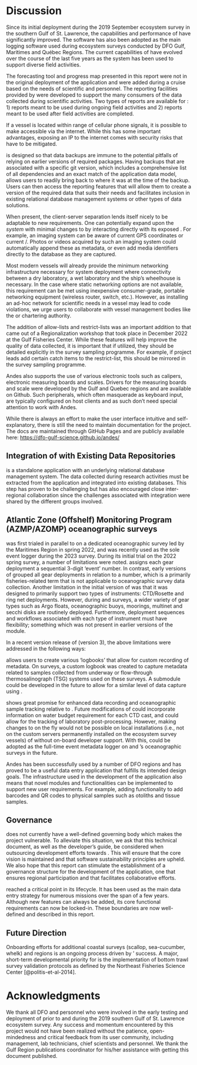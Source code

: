 # Discussion

Since its initial deployment during the 2019 September ecosystem survey in the southern Gulf of St. Lawrence, the capabilities and performance of \gls{andes} have significantly improved.
The software has also been adopted as the main logging software used during ecosystem surveys conducted by DFO Gulf, Maritimes and Québec Regions.
The current capabilities of \gls{andes} have evolved over the course of the last five years as the system has been used to support diverse field activities.

The forecasting tool and progress map presented in this report were not in the original deployment of the application and were added during a cruise based on the needs of scientific and \gls{CCG} personnel.
The reporting facilities provided by \gls{andes} were developed to support the many consumers of the data collected during scientific activities.
Two types of reports are available for \gls{andes}: 1) reports meant to be used during ongoing field activities and 2) reports meant to be used after field activities are completed.

If a vessel is located within range of cellular phone signals, it is possible to make \gls{andes} accessible via the internet.
While this has some important advantages, exposing an IP to the internet comes with security risks that have to be mitigated.

\gls{andes} is designed so that data backups are immune to the potential pitfalls of relying on earlier versions of required packages.
Having backups that are associated with a specific git version, which includes a comprehensive list of all dependencies and an exact match of the application data model, allows users to readily bring back \gls{andes} to where it was at the time of the backup.
Users can then access the reporting features that will allow them to create a version of the required data that suits their needs and facilitates inclusion in existing relational database management systems or other types of data solutions.

When present, the client-server separation lends itself nicely to be adaptable to new requirements.
One can potentially expand upon the *system* with minimal changes to \gls{andes} by interacting directly with its exposed \gls{REST-API}.
For example, an imaging system can be aware of current GPS coordinates or current \gls{Set}/\gls{Station}.
Photos or videos acquired by such an imaging system could automatically append these as metadata, or even add media identifiers directly to the database as they are captured.

Most modern vessels will already provide the minimum networking infrastructure necessary for system deployment where connectivity between a dry laboratory, a wet laboratory and the ship's wheelhouse is necessary.
In the case where static networking options are not available, this requirement can be met using inexpensive consumer-grade, portable networking equipment (wireless router, switch, etc.).
However, as installing an ad-hoc network for scientific needs in a vessel may lead to code violations, we urge \gls{andes} users to collaborate with vessel management bodies like the \gls{CCG} or chartering authority.

The addition of allow-lists and restrict-lists was an important addition to \gls{andes} that came out of a Regionalization workshop that took place in December 2022 at the Gulf Fisheries Center.
While these features will help improve the quality of data collected, it is important that if utilized, they should be detailed explicitly in the survey sampling programme.
For example, if project leads add certain catch items to the restrict-list, this should be mirrored in the survey sampling programme.

Andes also supports the use of various electronic tools such as calipers, electronic measuring boards and scales.
Drivers for the measuring boards and scale were developed by the Gulf and Quebec regions and are available on Github.
Such peripherals, which often masquerade as keyboard input, are typically configured on host clients and as such don't need special attention to work with Andes.

While there is always an effort to make the user interface intuitive and self-explanatory, there is still the need to maintain documentation for the project.
The \gls{andes} docs are maintained through GitHub Pages and are publicly available here: [https://dfo-gulf-science.github.io/andes/](https://dfo-gulf-science.github.io/andes/)

## Integration of \gls{andes} with Existing Data Repositories

\gls{andes} is a standalone application with an underlying relational database management system.
The data collected during research activities must be extracted from the application and integrated into existing databases.
This step has proven to be challenging but has also encouraged close inter-regional collaboration since the challenges associated with integration were shared by the different groups involved.

## Atlantic Zone (Offshelf) Monitoring Program (AZMP/AZOMP) oceanographic surveys

\gls{andes} was first trialed in parallel to \gls{elog} on a dedicated oceanographic survey led by the Maritimes Region \gls{azmp} in spring 2022, and was recently used as the sole event logger during the 2023 \gls{azomp} survey.
During its initial trial on the 2022 spring \gls{azmp} survey, a number of limitations were noted.
\gls{elog} assigns each gear deployment a sequential 3-digit 'event' number.
In contrast, early versions of \gls{andes} grouped all gear deployments in relation to a \gls{Set} number, which is a primarily fisheries-related term that is not applicable to oceanographic survey data collection.
Another limitation in the initial version of \gls{andes} was that it was designed to primarily support two types of instruments: CTD/Rosette and ring net deployments.
However, during \gls{azmp} and \gls{azomp} surveys, a wider variety of gear types such as Argo floats, oceanographic buoys, moorings, multinet and secchi disks are routinely deployed.
Furthermore, deployment sequences and workflows associated with each type of instrument must have flexibility; something which was not present in earlier versions of the module.

In a recent version release of \gls{andes} (version 3), the above limitations were addressed in the following ways:
\begin{description}

\item[Autonomy]{
The Oceanography module can now be used in complete independence of the Ecosystem Survey module.
A mission can be configured to be in "oceanography mode" which, in effect, strips away any aspects of the Ecosystem Survey module from the end-user's experience.}

\item[Terminology]{Activities carried out at a given station are no longer grouped under a "set number" but instead under an entity called an "oceanographic sample".
Also, the module refers to the deployments of instruments as "events" in order to be consistent with the terminology used in the \gls{elog}}

\item[Customization]{Users can decide what types of observations are collected at both the sample and event levels.
Additionally, within the mission configuration, users can specify which observations and action types are should be collected for different instrument types.
Observation types, instrument types and action types are now completely defined by the user.
Due to these changes, the flow of data collection for each instrument type can now be customized and managed independently.
(see Figure \ref{fig:screenshot-oceanography-instrument-type-configuration})}

\item[Flexibility]{The order of events within an oceanographic sample can be shifted in a quick and convenient manner.}

\end{description}

\gls{elog} allows users to create various 'logbooks' that allow for custom recording of metadata.
On \gls{azmp} surveys, a custom \gls{elog} logbook was created to capture metadata related to samples collected from underway or flow-through thermosalinograph (TSG) systems used on these surveys.
A submodule could be developed in the future to allow for a similar level of data capture using \gls{andes}.

\gls{andes} shows great promise for enhanced data recording and oceanographic sample tracking relative to \gls{elog}.
Future modifications of \gls{andes} could incorporate information on water budget requirement for each CTD cast, and could allow for the tracking of laboratory post-processing.
However, making changes to \gls{andes} on the fly would not be possible on local installations (i.e., not on the custom servers permanently installed on the ecosystem survey vessels) of \gls{andes} without on-board developer support.
With this, \gls{andes} could be adopted as the full-time event metadata logger on \gls{azmp} and \gls{azomp}'s oceanographic surveys in the future.

Andes has been successfully used by a number of DFO regions and has proved to be a useful data entry application that fulfills its intended design goals.
The infrastructure used in the development of the application also means that novel modules and functionalities can be implemented to support new user requirements.
For example, adding functionality to add barcodes and QR codes to physical samples such as otoliths and tissue samples.

<!-- , or the addition of imaging capabilities to link digital images to specimens would be possible.
-->

## Governance

\gls{andes} does not currently have a well-defined governing body which makes the project vulnerable.
To alleviate this situation, we ask that this technical document, as well as the developer's guide, be considered when outsourcing development efforts towards \gls{andes}.
This will ensure that the core vision is maintained and that software sustainability principles are upheld.
We also hope that this report can stimulate the establishment of a governance structure for the development of the application, one that ensures regional participation and that facilitates collaborative efforts.

<!-- it has boundaries -->
\gls{andes} reached a critical point in its lifecycle.
It has been used as the main data entry strategy for numerous missions over the span of a few years.
Although new features can always be added, its core functional requirements can now be locked-in.
These boundaries are now well-defined and described in this report.

## Future Direction

Onboarding efforts for additional coastal surveys (scallop, sea-cucumber, whelk) and regions is an ongoing process driven by \gls{andes}' success.
A major, short-term developmental priority for \gls{andes} is the implementation of bottom trawl survey validation protocols as defined by the Northeast Fisheries Science Center [@politis-et-al-2014].

# Acknowledgments
We thank all DFO and \gls{CCG} personnel who were involved in the early testing and deployment of \gls{andes} prior to and during the 2019 southern Gulf of St. Lawrence ecosystem survey.
Any success and momentum encountered by this project would not have been realized without the patience, open-mindedness and critical feedback from its user community, including management, lab technicians, chief scientists and \gls{CCG} personnel.
We thank the Gulf Region publications coordinator for his/her assistance with getting this document published.

\clearpage
